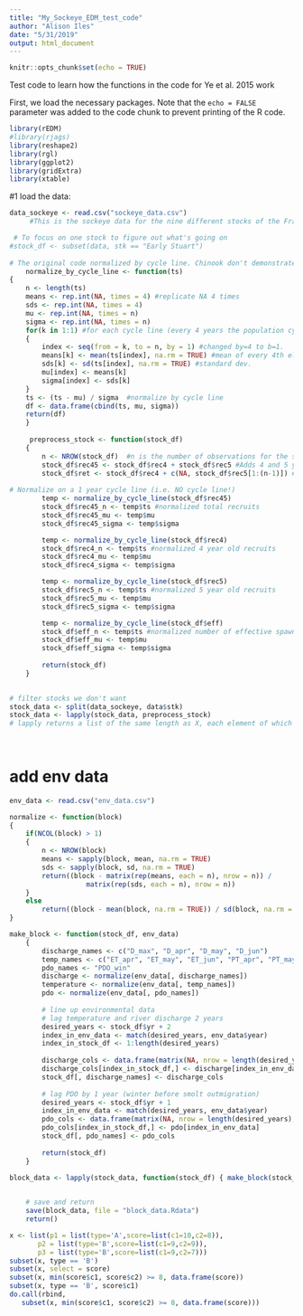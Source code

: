 ```yaml
---
title: "My_Sockeye_EDM_test_code"
author: "Alison Iles"
date: "5/31/2019"
output: html_document
---
```


```r
knitr::opts_chunk$set(echo = TRUE)
```

Test code to learn how the functions in the code for Ye et al. 2015 work

First, we load the necessary packages. Note that the `echo = FALSE` parameter was added to the code chunk to prevent printing of the R code.

```r
library(rEDM)
#library(rjags)
library(reshape2)
library(rgl)
library(ggplot2)
library(gridExtra)
library(xtable)
```

#1 load the data:
```r
data_sockeye <- read.csv("sockeye_data.csv")
     #This is the sockeye data for the nine different stocks of the Fraser River, BC. The data file contains the name of the stock, year, the number of 4-yr-old recruits, 5-yr-old recruits, total recruits and number of effective spawners during the brood year of these recruits. 

 # To focus on one stock to figure out what's going on
#stock_df <- subset(data, stk == "Early Stuart") 
 
# The original code normalized by cycle line. Chinook don't demonstrate a strong cycle line, so I changed the normalize_by_cycle_line function to normalize on a 1 year cycle 
    normalize_by_cycle_line <- function(ts)
{
    n <- length(ts)
    means <- rep.int(NA, times = 4) #replicate NA 4 times
    sds <- rep.int(NA, times = 4)
    mu <- rep.int(NA, times = n)
    sigma <- rep.int(NA, times = n)
    for(k in 1:1) #for each cycle line (every 4 years the population cycles in sockeye, I've changed it to 1 because there are no cycle lines for chinook)
    {
        index <- seq(from = k, to = n, by = 1) #changed by=4 to b=1.
        means[k] <- mean(ts[index], na.rm = TRUE) #mean of every 4th element of the time series
        sds[k] <- sd(ts[index], na.rm = TRUE) #standard dev.
        mu[index] <- means[k]
        sigma[index] <- sds[k]
    }
    ts <- (ts - mu) / sigma  #normalize by cycle line
    df <- data.frame(cbind(ts, mu, sigma))
    return(df)
    }
    
     preprocess_stock <- function(stock_df)
    {
        n <- NROW(stock_df)  #n is the number of observations for the stock
        stock_df$rec45 <- stock_df$rec4 + stock_df$rec5 #Adds 4 and 5 year old recruits togoether, but not sure why, since that is already there with rec column. 
        stock_df$ret <- stock_df$rec4 + c(NA, stock_df$rec5[1:(n-1)]) # age-4 and age-5 fish (aligned to rec4) #total returns are calculated by adding 4 year old recruits plus 5 year old recruits from the previous brood year. This value is aligned to the rec4 brood year, not the year they are actually returning together. 
       
# Normalize on a 1 year cycle line (i.e. NO cycle line!)
        temp <- normalize_by_cycle_line(stock_df$rec45)
        stock_df$rec45_n <- temp$ts #normalized total recruits
        stock_df$rec45_mu <- temp$mu
        stock_df$rec45_sigma <- temp$sigma

        temp <- normalize_by_cycle_line(stock_df$rec4)
        stock_df$rec4_n <- temp$ts #normalized 4 year old recruits
        stock_df$rec4_mu <- temp$mu
        stock_df$rec4_sigma <- temp$sigma

        temp <- normalize_by_cycle_line(stock_df$rec5)
        stock_df$rec5_n <- temp$ts #normalized 5 year old recruits
        stock_df$rec5_mu <- temp$mu
        stock_df$rec5_sigma <- temp$sigma

        temp <- normalize_by_cycle_line(stock_df$eff)
        stock_df$eff_n <- temp$ts #normalized number of effective spawners
        stock_df$eff_mu <- temp$mu
        stock_df$eff_sigma <- temp$sigma
        
        return(stock_df)
    }   

     
# filter stocks we don't want
stock_data <- split(data_sockeye, data$stk)    
stock_data <- lapply(stock_data, preprocess_stock) 
# lapply returns a list of the same length as X, each element of which is the result of applying FUN to the corresponding element of X.
    
    
```
    
# add env data

```r
env_data <- read.csv("env_data.csv")

normalize <- function(block)
{
    if(NCOL(block) > 1)
    {
        n <- NROW(block)
        means <- sapply(block, mean, na.rm = TRUE)
        sds <- sapply(block, sd, na.rm = TRUE)
        return((block - matrix(rep(means, each = n), nrow = n)) / 
                   matrix(rep(sds, each = n), nrow = n))
    }
    else
        return((block - mean(block, na.rm = TRUE)) / sd(block, na.rm = TRUE))
}

make_block <- function(stock_df, env_data)
    {
        discharge_names <- c("D_max", "D_apr", "D_may", "D_jun")
        temp_names <- c("ET_apr", "ET_may", "ET_jun", "PT_apr", "PT_may", "PT_jun", "PT_jul")
        pdo_names <- "PDO_win"
        discharge <- normalize(env_data[, discharge_names])
        temperature <- normalize(env_data[, temp_names])
        pdo <- normalize(env_data[, pdo_names])
        
        # line up environmental data
        # lag temperature and river discharge 2 years
        desired_years <- stock_df$yr + 2
        index_in_env_data <- match(desired_years, env_data$year)
        index_in_stock_df <- 1:length(desired_years)
        
        discharge_cols <- data.frame(matrix(NA, nrow = length(desired_years), ncol = NCOL(discharge)))
        discharge_cols[index_in_stock_df,] <- discharge[index_in_env_data, ]
        stock_df[, discharge_names] <- discharge_cols
        
        # lag PDO by 1 year (winter before smolt outmigration)
        desired_years <- stock_df$yr + 1
        index_in_env_data <- match(desired_years, env_data$year)
        pdo_cols <- data.frame(matrix(NA, nrow = length(desired_years), ncol = 1))
        pdo_cols[index_in_stock_df,] <- pdo[index_in_env_data]
        stock_df[, pdo_names] <- pdo_cols
        
        return(stock_df)
    }

block_data <- lapply(stock_data, function(stock_df) { make_block(stock_df, env_data)})
    

    # save and return
    save(block_data, file = "block_data.Rdata")
    return()
```
```r

x <- list(p1 = list(type='A',score=list(c1=10,c2=8)),
       p2 = list(type='B',score=list(c1=9,c2=9)),
       p3 = list(type='B',score=list(c1=9,c2=7)))
subset(x, type == 'B')
subset(x, select = score)
subset(x, min(score$c1, score$c2) >= 8, data.frame(score))
subset(x, type == 'B', score$c1)
do.call(rbind,
   subset(x, min(score$c1, score$c2) >= 8, data.frame(score)))

```